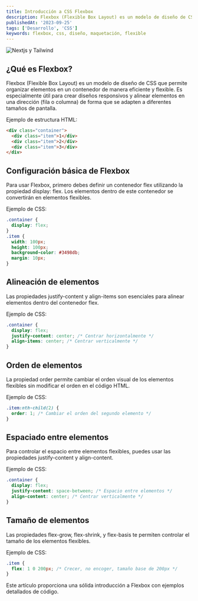 ```yaml
---
title: Introducción a CSS Flexbox
description: Flexbox (Flexible Box Layout) es un modelo de diseño de CSS que permite organizar elementos en un contenedor de manera eficiente y flexible. Es especialmente útil para crear diseños responsivos y alinear elementos en una dirección (fila o columna) de forma que se adapten a diferentes tamaños de pantalla.
publishedAt: '2023-09-25'
tags: ['Desarrollo', 'CSS']
keywords: flexbox, css, diseño, maquetación, flexible
---
```


<Image
  className="w-full rounded-md"
  src="/images/blog/cover-img-flex.jpg"
  alt="Nextjs y Tailwind"
  width={672}
  height={258}
  priority
/>


## ¿Qué es Flexbox?
Flexbox (Flexible Box Layout) es un modelo de diseño de CSS que permite organizar elementos en un contenedor de manera eficiente y flexible. Es especialmente útil para crear diseños responsivos y alinear elementos en una dirección (fila o columna) de forma que se adapten a diferentes tamaños de pantalla.

Ejemplo de estructura HTML:

```html
<div class="container">
  <div class="item">1</div>
  <div class="item">2</div>
  <div class="item">3</div>
</div>
```
## Configuración básica de Flexbox
Para usar Flexbox, primero debes definir un contenedor flex utilizando la propiedad display: flex. Los elementos dentro de este contenedor se convertirán en elementos flexibles.

Ejemplo de CSS:

```css
.container {
  display: flex;
}
.item {
  width: 100px;
  height: 100px;
  background-color: #3498db;
  margin: 10px;
}
```
## Alineación de elementos
Las propiedades justify-content y align-items son esenciales para alinear elementos dentro del contenedor flex.

Ejemplo de CSS:

```css
.container {
  display: flex;
  justify-content: center; /* Centrar horizontalmente */
  align-items: center; /* Centrar verticalmente */
}
```
## Orden de elementos
La propiedad order permite cambiar el orden visual de los elementos flexibles sin modificar el orden en el código HTML.

Ejemplo de CSS:

```css
.item:nth-child(2) {
  order: 1; /* Cambiar el orden del segundo elemento */
}
```
## Espaciado entre elementos
Para controlar el espacio entre elementos flexibles, puedes usar las propiedades justify-content y align-content.

Ejemplo de CSS:

```css
.container {
  display: flex;
  justify-content: space-between; /* Espacio entre elementos */
  align-content: center; /* Centrar verticalmente */
}
```
## Tamaño de elementos
Las propiedades flex-grow, flex-shrink, y flex-basis te permiten controlar el tamaño de los elementos flexibles.

Ejemplo de CSS:

```css
.item {
  flex: 1 0 200px; /* Crecer, no encoger, tamaño base de 200px */
}
```
Este artículo proporciona una sólida introducción a Flexbox con ejemplos detallados de código.